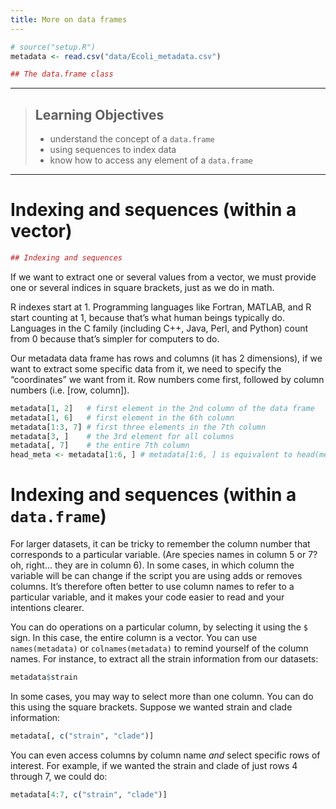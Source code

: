 ```yaml
---
title: More on data frames
---
```


```r
# source("setup.R")
metadata <- read.csv("data/Ecoli_metadata.csv")
```

```r
## The data.frame class
```

------------

> ## Learning Objectives
>
> * understand the concept of a `data.frame`
> * using sequences to index data
> * know how to access any element of a `data.frame`

------------
<!--
# What are data frames?

`data.frame` is the _de facto_ data structure for most tabular data and what we
use for statistics and plotting.

A `data.frame` is a collection of vectors of identical lengths. Each vector
represents a column, and each vector can be of a different data type (e.g.,
characters, integers, factors). The `str()` function is useful to inspect the
data types of the columns.

A `data.frame` can be created by the functions `read.csv()` or `read.table()`, in
other words, when importing spreadsheets from your hard drive (or the web).

By default, `data.frame` converts (= coerces) columns that contain characters
(i.e., text) into the `factor` data type. Depending on what you want to do with
the data, you may want to keep these columns as `character`. To do so,
`read.csv()` and `read.table()` have an argument called `stringsAsFactors` which
can be set to `FALSE`:

```r
some_data <- read.csv("data/some_file.csv", stringsAsFactors=FALSE)
```

<!--- talk about colClasses argument?, row names?  --->

<!--

You can also create `data.frame` manually with the function `data.frame()`. This
function can also take the argument `stringsAsFactors`. Compare the output of
these examples, and compare the difference between when the data are being read
as `character` and when they are being as `factor`.

```r
example_data <- data.frame(animal=c("dog", "cat", "sea cucumber", "sea urchin"),
                           feel=c("furry", "furry", "squishy", "spiny"),
                           weight=c(45, 8, 1.1, 0.8))
str(example_data)
example_data <- data.frame(animal=c("dog", "cat", "sea cucumber", "sea urchin"),
                           feel=c("furry", "furry", "squishy", "spiny"),
                           weight=c(45, 8, 1.1, 0.8), stringsAsFactors=FALSE)
str(example_data)
```

-->

# Indexing and sequences (within a vector)

```r
## Indexing and sequences
```

If we want to extract one or several values from a vector, we must provide one
or several indices in square brackets, just as we do in math. 

<!--
For instance:

```r
expression[2] # what level of expression is in the second element of the vector?
expression[c(3, 2)]
expression[2:4]
expression[c(3,2, 2:4)] # combining both what do you get?
```
-->

R indexes start at 1. Programming languages like Fortran, MATLAB, and R start
counting at 1, because that's what human beings typically do. Languages in the C
family (including C++, Java, Perl, and Python) count from 0 because that's
simpler for computers to do.

<!--
`:` is a special function that creates numeric vectors of integer in increasing
or decreasing order, test `1:10` and `10:1` for instance. The function `seq()`
(for __seq__uence) can be used to create more complex patterns:

```r
seq(1, 10, by=2)
seq(5, 10, length.out=3)       # equal breaks of sequence into vector length = length.out
seq(50, by=5, length.out=10)   # sequence 50 by 5 until you hit vector length = length.out
seq(1, 8, by=3)                # sequence by 3 until you hit 8
```
-->


Our metadata data frame has rows and columns (it has 2 dimensions), if we want to
extract some specific data from it, we need to specify the "coordinates" we want
from it. Row numbers come first, followed by column numbers (i.e. [row, column]).

```r
metadata[1, 2]   # first element in the 2nd column of the data frame
metadata[1, 6]   # first element in the 6th column
metadata[1:3, 7] # first three elements in the 7th column
metadata[3, ]    # the 3rd element for all columns
metadata[, 7]    # the entire 7th column
head_meta <- metadata[1:6, ] # metadata[1:6, ] is equivalent to head(metadata)
```

<!--
### Challenge

1. The function `nrow()` on a `data.frame` returns the number of rows. Use it,
   in conjuction with `seq()` to create a new `data.frame` called
   `meta_by_2` that includes every other row of the survey data frame
   starting at row 2 (2, 4, 6, ...)


```r
meta_by_2 <- metadata[seq(2, nrow(metadata), by=2), ]
```
--->

# Indexing and sequences (within a `data.frame`)

For larger datasets, it can be tricky to remember the column number that
corresponds to a particular variable. (Are species names in column 5 or 7? oh,
right... they are in column 6). In some cases, in which column the variable will
be can change if the script you are using adds or removes columns. It's
therefore often better to use column names to refer to a particular variable,
and it makes your code easier to read and your intentions clearer.

You can do operations on a particular column, by selecting it using the `$`
sign. In this case, the entire column is a vector. You can use
`names(metadata)` or `colnames(metadata)` to remind yourself of the column names.
For instance, to extract all the strain information from our datasets:

```r
metadata$strain
```

In some cases, you may way to select more than one column. You can do this using
the square brackets. Suppose we wanted strain and clade information:

```r
metadata[, c("strain", "clade")]
```

You can even access columns by column name _and_ select specific rows of interest. For example, if we wanted the strain and clade of just rows
4 through 7, we could do:

```r
metadata[4:7, c("strain", "clade")]
```


